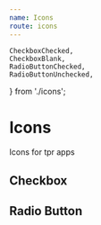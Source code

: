 ```yaml
---
name: Icons
route: icons
---
```


	CheckboxChecked,
	CheckboxBlank,
	RadioButtonChecked,
	RadioButtonUnchecked,
} from './icons';

# Icons

Icons for tpr apps

## Checkbox

<Playground>
	<CheckboxChecked />
	<CheckboxBlank />
</Playground>

## Radio Button

<Playground>
	<RadioButtonChecked />
	<RadioButtonUnchecked />
</Playground>
